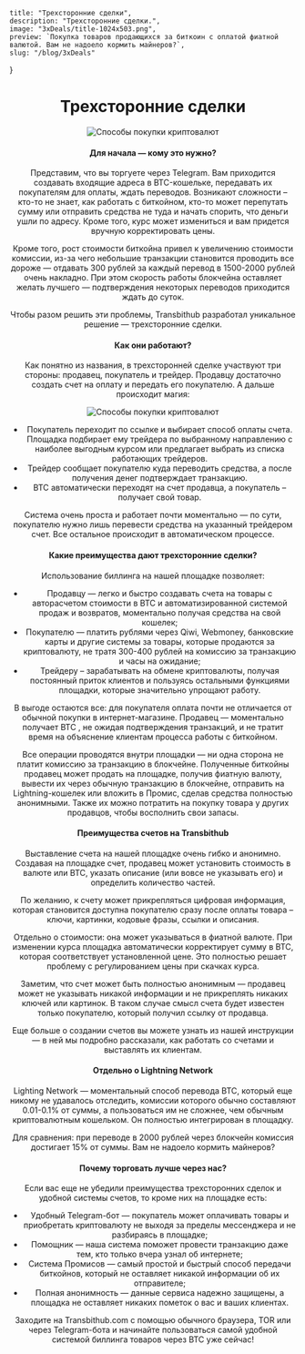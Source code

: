 
    title: "Трехсторонние сделки",
    description: "Трехсторонние сделки.",
    image: "3xDeals/title-1024x503.png",
    preview: `Покупка товаров продающихся за биткоин с оплатой фиатной валютой. Вам не надоело кормить майнеров?`,
    slug: "/blog/3xDeals"
}

<BlogSeo meta={Meta}/>

<Header/>
<Container>

# Трехсторонние сделки

![Способы покупки криптовалют](/img/blog/3xDeals/title-1024x503.png)

#### Для начала — кому это нужно?

Представим, что вы торгуете через Telegram. Вам приходится создавать входящие адреса в BTC-кошельке, передавать их
покупателям для оплаты, ждать переводов. Возникают сложности – кто-то не знает, как работать с биткойном, кто-то может
перепутать сумму или отправить средства не туда и начать спорить, что деньги ушли по адресу. Кроме того, курс может
измениться и вам придется вручную корректировать цены.

Кроме того, рост стоимости биткойна привел к увеличению стоимости комиссии, из-за чего небольшие транзакции становится
проводить все дороже — отдавать 300 рублей за каждый перевод в 1500-2000 рублей очень накладно. При этом скорость работы
блокчейна оставляет желать лучшего — подтверждения некоторых переводов приходится ждать до суток.

Чтобы разом решить эти проблемы, Transbithub разработал уникальное решение — трехсторонние сделки.

#### Как они работают?

Как понятно из названия, в трехсторонней сделке участвуют три стороны: продавец, покупатель и трейдер.
Продавцу достаточно создать счет на оплату и передать его покупателю. А дальше происходит магия:

![Способы покупки криптовалют](/img/blog/3xDeals/info-1024x503.png)

- Покупатель переходит по ссылке и выбирает способ оплаты счета. Площадка подбирает ему трейдера по выбранному
направлению с наиболее выгодным курсом или предлагает выбрать из списка работающих трейдеров.
- Трейдер сообщает покупателю куда переводить средства, а после получения денег подтверждает транзакцию.
- BTC автоматически переходят на счет продавца, а покупатель – получает свой товар.

Система очень проста и работает почти моментально — по сути, покупателю нужно лишь перевести средства на указанный
трейдером счет. Все остальное происходит в автоматическом процессе.

#### Какие преимущества дают трехсторонние сделки?

Использование биллинга на нашей площадке позволяет:

- Продавцу — легко и быстро создавать счета на товары с авторасчетом стоимости в BTC и автоматизированной системой
продаж и возвратов, моментально получая средства на свой кошелек;
- Покупателю — платить рублями через Qiwi, Webmoney, банковские карты и другие системы за товары, которые продаются за
криптовалюту, не тратя 300-400 рублей на комиссию за транзакцию и часы на ожидание;
- Трейдеру – зарабатывать на обмене криптовалюты, получая постоянный приток клиентов и пользуясь остальными функциями
площадки, которые значительно упрощают работу.

В выгоде остаются все: для покупателя оплата почти не отличается от обычной покупки в интернет-магазине. Продавец —
моментально получает BTC , не ожидая подтверждения транзакций, и не тратит время на объяснение клиентам процесса
работы с биткойном.

Все операции проводятся внутри площадки — ни одна сторона не платит комиссию за транзакцию в блокчейне. Полученные
биткойны продавец может продать на площадке, получив фиатную валюту, вывести их через обычную транзакцию в блокчейне,
отправить на Lightning-кошелек или вложить в Промис, сделав средства полностью анонимными. Также их можно потратить на
покупку товара у других продавцов, чтобы восполнить свои запасы.

#### Преимущества счетов на Transbithub

Выставление счета на нашей площадке очень гибко и анонимно. Создавая на площадке счет, продавец может установить
стоимость в валюте или BTC, указать описание (или вовсе не указывать его) и определить количество частей.

По желанию, к счету может прикрепляться цифровая информация, которая становится доступна покупателю сразу после
оплаты товара – ключи, картинки, кодовые фразы, ссылки и описания.

Отдельно о стоимости: она может указываться в фиатной валюте. При изменении курса площадка автоматически корректирует
сумму в BTC, которая соответствует установленной цене. Это полностью решает проблему с регулированием цены при скачках курса.

Заметим, что счет может быть полностью анонимным — продавец может не указывать никакой информации и не прикреплять
никаких ключей или картинок. В таком случае смысл счета будет известен только покупателю, который получил ссылку от продавца.

Еще больше о создании счетов вы можете узнать из нашей инструкции — в ней мы подробно рассказали, как работать
со счетами и выставлять их клиентам.

#### Отдельно о Lightning Network

Lighting Network — моментальный способ перевода BTC, который еще никому не удавалось отследить, комиссии которого
обычно составляют 0.01-0.1% от суммы, а пользоваться им не сложнее, чем обычным криптовалютным кошельком.
Он полностью интегрирован в площадку.

Для сравнения: при переводе в 2000 рублей через блокчейн комиссия достигает 15% от суммы. Вам не надоело кормить майнеров?

#### Почему торговать лучше через нас?

Если вас еще не убедили преимущества трехсторонних сделок и удобной системы счетов, то кроме них на площадке есть:

- Удобный Telegram-бот — покупатель может оплачивать товары и приобретать криптовалюту не выходя за пределы мессенджера и не разбираясь в площадке;
- Помощник — наша система поможет провести транзакцию даже тем, кто только вчера узнал об интернете;
- Система Промисов — самый простой и быстрый способ передачи биткойнов, который не оставляет никакой информации об их отправителе;
- Полная анонимность — данные сервиса надежно защищены, а площадка не оставляет никаких пометок о вас и ваших клиентах.

Заходите на Transbithub.com с помощью обычного браузера, TOR или через Telegram-бота и начинайте пользоваться самой удобной системой биллинга товаров через BTC уже сейчас!

</Container>
<Footer/>
